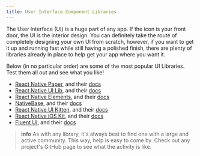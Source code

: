 ```yaml
---
title: User Interface Component Libraries
---
```


The User Interface (UI) is a huge part of any app. If the icon is your front door, the UI is the interior design. You can definitely take the route of completely designing your own UI from scratch, however, if you want to get it up and running fast while still having a polished finish, there are plenty of libraries already in place to help get your app where you want it.

Below (in no particular order) are some of the most popular UI Libraries. Test them all out and see what you like!

- [React Native Paper](https://github.com/callstack/react-native-paper), and their [docs](https://callstack.github.io/react-native-paper/index.html)
- [React Native UI Lib](https://github.com/wix/react-native-ui-lib), and their [docs](https://wix.github.io/react-native-ui-lib/)
- [React Native Elements](https://reactnativeelements.com/), and their [docs](https://reactnativeelements.com/docs)
- [NativeBase](https://nativebase.io/), and their [docs](https://docs.nativebase.io/)
- [React Native UI Kitten](https://github.com/akveo/react-native-ui-kitten), and their [docs](https://akveo.github.io/react-native-ui-kitten/docs/getting-started/what-is-ui-kitten#what-is-ui-kitten)
- [React Native iOS Kit](https://github.com/callstack/react-native-ios-kit), and their [docs](https://callstack.github.io/react-native-ios-kit/docs/installation)
- [Fluent UI](https://github.com/microsoft/fluentui-react-native), and their [docs](https://developer.microsoft.com/en-us/fluentui#/get-started)

> **info** As with any library, it's always best to find one with a large and active community. This way, help is easy to come by. Check out any project's GitHub page to see what the activity is like.
